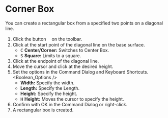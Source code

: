 
# Corner Box

<Reference shortcut='Shift-B' command='Corner Box' button='Toolbar' />

You can  create a rectangular box from a specified two points on a diagonal line.

1. Click the button <ButtonIcon type="button-corner-box" />　on the toolbar.
2. Click at the start point of the diagonal line on the base surface.
   - <kbd>C</kbd> **Center/Corner:** Switches to Center Box.
   - <kbd>S</kbd> **Square:** Limits to a square.
3. Click at the endpoint of the diagonal line.
4. Move the cursor and click at the desired height.
5. Set the options in the Command Dialog and Keyboard Shortcuts.
   <Boolean_Options />
   - **Width:** Specify the width.
   - **Length:** Specify the Length.
   - **Height:** Specify the height.
   - <kbd>H</kbd> **Height:** Moves the cursor to specify the height.
6. Confirm with OK in the Command Dialog or right-click.
7. A rectangular box is created.



